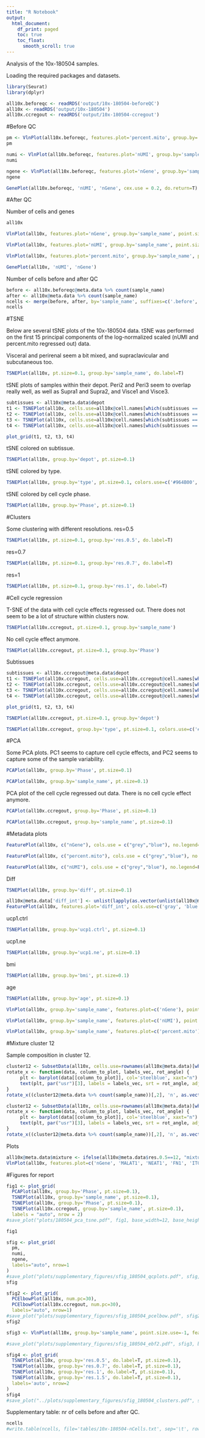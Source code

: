 ```yaml
---
title: "R Notebook"
output:
  html_document:
    df_print: paged
    toc: true
    toc_float: 
      smooth_scroll: true
---
```


Analysis of the 10x-180504 samples.

Loading the required packages and datasets. 

```r
library(Seurat)
library(dplyr)

all10x.beforeqc <- readRDS('output/10x-180504-beforeQC')
all10x <- readRDS('output/10x-180504')
all10x.ccregout <- readRDS('output/10x-180504-ccregout')
```

#Before QC

```r
pm <- VlnPlot(all10x.beforeqc, features.plot='percent.mito', group.by='sample_name', point.size.use = -1, do.return=T, x.lab.rot=T, size.x.use=8) + geom_hline(yintercept=0.08, linetype="dashed", color = "red")
pm
```

```r
numi <- VlnPlot(all10x.beforeqc, features.plot='nUMI', group.by='sample_name', point.size.use = -1, do.return=T, x.lab.rot=T, size.x.use=8) + geom_hline(yintercept=110000, linetype="dashed", color = "red")
numi
```

```r
ngene <- VlnPlot(all10x.beforeqc, features.plot='nGene', group.by='sample_name', point.size.use = -1, do.return=T, x.lab.rot=T, size.x.use=8) + geom_hline(yintercept=200, linetype="dashed", color = "red") + geom_hline(yintercept=9000, linetype="dashed", color = "red")
ngene
```

```r
GenePlot(all10x.beforeqc, 'nUMI', 'nGene', cex.use = 0.2, do.return=T)
```

#After QC

Number of cells and genes

```r
all10x
```

```r
VlnPlot(all10x, features.plot='nGene', group.by='sample_name', point.size.use=-1, x.lab.rot=T)
```

```r
VlnPlot(all10x, features.plot='nUMI', group.by='sample_name', point.size.use=-1, x.lab.rot=T)
```

```r
VlnPlot(all10x, features.plot='percent.mito', group.by='sample_name', point.size.use=-1, x.lab.rot=T)
```

```r
GenePlot(all10x, 'nUMI', 'nGene')
```

Number of cells before and after QC

```r
before <- all10x.beforeqc@meta.data %>% count(sample_name)
after <- all10x@meta.data %>% count(sample_name)
ncells <- merge(before, after, by='sample_name', suffixes=c('.before', '.after'))
ncells
```


#TSNE 

Below are several tSNE plots of the 10x-180504 data. tSNE was performed on the first 15 principal components of the log-normalized scaled (nUMI and percent.mito regressed out) data.

Visceral and perirenal seem a bit mixed, and supraclavicular and subcutaneous too. 

```r
TSNEPlot(all10x, pt.size=0.1, group.by='sample_name', do.label=T)
```

tSNE plots of samples within their depot.
Peri2 and Peri3 seem to overlap really well, as well as Supra1 and Supra2, and Visce1 and Visce3.

```r
subtissues <- all10x@meta.data$depot
t1 <- TSNEPlot(all10x, cells.use=all10x@cell.names[which(subtissues == 'Peri')], group.by='sample_name', pt.size=0.2)
t2 <- TSNEPlot(all10x, cells.use=all10x@cell.names[which(subtissues == 'Subq')], group.by='sample_name', pt.size=0.2)
t3 <- TSNEPlot(all10x, cells.use=all10x@cell.names[which(subtissues == 'Supra')], group.by='sample_name', pt.size=0.2)
t4 <- TSNEPlot(all10x, cells.use=all10x@cell.names[which(subtissues == 'Visce')], group.by='sample_name', pt.size=0.2)
```


```r
plot_grid(t1, t2, t3, t4)
```

tSNE colored on subtissue.

```r
TSNEPlot(all10x, group.by='depot', pt.size=0.1)
```

tSNE colored by type.

```r
TSNEPlot(all10x, group.by='type', pt.size=0.1, colors.use=c('#964B00', '#F7E7CE'))
```


tSNE colored by cell cycle phase. 

```r
TSNEPlot(all10x, group.by='Phase', pt.size=0.1)
```

#Clusters 

Some clustering with different resolutions.
res=0.5

```r
TSNEPlot(all10x, pt.size=0.1, group.by='res.0.5', do.label=T)
```

res=0.7

```r
TSNEPlot(all10x, pt.size=0.1, group.by='res.0.7', do.label=T)
```

res=1

```r
TSNEPlot(all10x, pt.size=0.1, group.by='res.1', do.label=T)
```


#Cell cycle regression

T-SNE of the data with cell cycle effects regressed out. There does not seem to be a lot of structure within clusters now. 

```r
TSNEPlot(all10x.ccregout, pt.size=0.1, group.by='sample_name')
```

No cell cycle effect anymore. 

```r
TSNEPlot(all10x.ccregout, pt.size=0.1, group.by='Phase')
```

Subtissues

```r
subtissues <- all10x.ccregout@meta.data$depot
t1 <- TSNEPlot(all10x.ccregout, cells.use=all10x.ccregout@cell.names[which(subtissues %in% 'Peri')], group.by='sample_name', pt.size=0.2)
t2 <- TSNEPlot(all10x.ccregout, cells.use=all10x.ccregout@cell.names[which(subtissues %in% 'Subq')], group.by='sample_name', pt.size=0.2)
t3 <- TSNEPlot(all10x.ccregout, cells.use=all10x.ccregout@cell.names[which(subtissues %in% 'Supra')], group.by='sample_name', pt.size=0.2)
t4 <- TSNEPlot(all10x.ccregout, cells.use=all10x.ccregout@cell.names[which(subtissues %in% 'Visce')], group.by='sample_name', pt.size=0.2)

```

```r
plot_grid(t1, t2, t3, t4)
```

```r
TSNEPlot(all10x.ccregout, pt.size=0.1, group.by='depot')
```

```r
TSNEPlot(all10x.ccregout, group.by='type', pt.size=0.1, colors.use=c('#964B00', '#F7E7CE'))
```

#PCA

Some PCA plots. PC1 seems to capture cell cycle effects, and PC2 seems to capture some of the sample variability. 

```r
PCAPlot(all10x, group.by='Phase', pt.size=0.1)
```

```r
PCAPlot(all10x, group.by='sample_name', pt.size=0.1)
```

PCA plot of the cell cycle regressed out data. There is no cell cycle effect anymore. 

```r
PCAPlot(all10x.ccregout, group.by='Phase', pt.size=0.1)
```

```r
PCAPlot(all10x.ccregout, group.by='sample_name', pt.size=0.1)
```


#Metadata plots


```r
FeaturePlot(all10x, c("nGene"), cols.use = c("grey","blue"), no.legend=F)
```

```r
FeaturePlot(all10x, c("percent.mito"), cols.use = c("grey","blue"), no.legend=F)
```


```r
FeaturePlot(all10x, c("nUMI"), cols.use = c("grey","blue"), no.legend=F)
```

Diff

```r
TSNEPlot(all10x, group.by='diff', pt.size=0.1)
```

```r
all10x@meta.data['diff_int'] <- unlist(lapply(as.vector(unlist(all10x@meta.data$diff)), function(x){return(strtoi(strsplit(x, '%')))}))
FeaturePlot(all10x, features.plot='diff_int', cols.use=c('gray', 'blue'), no.legend=F)
```

ucp1.ctrl

```r
TSNEPlot(all10x, group.by='ucp1.ctrl', pt.size=0.1)
```

ucp1.ne

```r
TSNEPlot(all10x, group.by='ucp1.ne', pt.size=0.1)
```

bmi

```r
TSNEPlot(all10x, group.by='bmi', pt.size=0.1)
```

age 

```r
TSNEPlot(all10x, group.by='age', pt.size=0.1)
```


```r
VlnPlot(all10x, group.by='sample_name', features.plot=c('nGene'), point.size.use = -1, x.lab.rot=T)
```

```r
VlnPlot(all10x, group.by='sample_name', features.plot=c('nUMI'), point.size.use = -1, x.lab.rot=T)
```

```r
VlnPlot(all10x, group.by='sample_name', features.plot=c('percent.mito'), point.size.use = -1, x.lab.rot=T)
```

#Mixture cluster 12

Sample composition in cluster 12. 

```r
cluster12 <- SubsetData(all10x, cells.use=rownames(all10x@meta.data)[which(all10x@meta.data$res.0.5 %in% 12)])
rotate_x <- function(data, column_to_plot, labels_vec, rot_angle) {
     plt <- barplot(data[[column_to_plot]], col='steelblue', xaxt="n")
     text(plt, par("usr")[3], labels = labels_vec, srt = rot_angle, adj = c(1.1,1.1), xpd = TRUE, cex=1)
}
rotate_x((cluster12@meta.data %>% count(sample_name))[,2], 'n', as.vector(unlist((cluster12@meta.data %>% count(sample_name))[,1])), 45)
```

```r
cluster12 <- SubsetData(all10x, cells.use=rownames(all10x@meta.data)[which(all10x@meta.data$res.0.5 %in% 12)])
rotate_x <- function(data, column_to_plot, labels_vec, rot_angle) {
     plt <- barplot(data[[column_to_plot]], col='steelblue', xaxt="n")
     text(plt, par("usr")[3], labels = labels_vec, srt = rot_angle, adj = c(1.1,1.1), xpd = TRUE, cex=1)
}
rotate_x((cluster12@meta.data %>% count(sample_name))[,2], 'n', as.vector(unlist((cluster12@meta.data %>% count(sample_name))[,1])), 90)
```

Plots

```r
all10x@meta.data$mixture <- ifelse(all10x@meta.data$res.0.5==12, "mixture", "rest")
VlnPlot(all10x, features.plot=c('nGene', 'MALAT1', 'NEAT1', 'FN1', 'ITGB1', 'COL1A1', 'COL1A2', 'percent.mito'), group.by='mixture', point.size.use=-1, nCol=4)
```


#Figures for report

```r
fig1 <- plot_grid(
  PCAPlot(all10x, group.by='Phase', pt.size=0.1),
  TSNEPlot(all10x, group.by='sample_name', pt.size=0.1),
  TSNEPlot(all10x, group.by='Phase', pt.size=0.1),
  TSNEPlot(all10x.ccregout, group.by='sample_name', pt.size=0.1),
  labels = "auto", nrow = 2)
#save_plot("plots/180504_pca_tsne.pdf", fig1, base_width=12, base_height = 9)
```


```r
fig1
```

```r
sfig <- plot_grid(
  pm,
  numi,
  ngene,
  labels="auto", nrow=1
)
#save_plot("plots/supplementary_figures/sfig_180504_qcplots.pdf", sfig, base_width=12, base_height=3)
sfig
```


```r
sfig2 <- plot_grid(
  PCElbowPlot(all10x, num.pc=30),
  PCElbowPlot(all10x.ccregout, num.pc=30),
  labels="auto", nrow=1)
#save_plot("plots/supplementary_figures/sfig_180504_pcelbow.pdf", sfig2, base_width=12, base_height=4)
sfig2
```

```r
sfig3 <- VlnPlot(all10x, group.by='sample_name', point.size.use=-1, features.plot='EBF2', x.lab.rot=T)

#save_plot("plots/supplementary_figures/sfig_180504_ebf2.pdf", sfig3, base_width=5, base_height=3)
```

```r
sfig4 <- plot_grid(
  TSNEPlot(all10x, group.by='res.0.5', do.label=T, pt.size=0.1),
  TSNEPlot(all10x, group.by='res.0.7', do.label=T, pt.size=0.1),
  TSNEPlot(all10x, group.by='res.1', do.label=T, pt.size=0.1),
  TSNEPlot(all10x, group.by='res.1.5', do.label=T, pt.size=0.1),
  labels='auto', nrow=2
)
sfig4
#save_plot("../plots/supplementary_figures/sfig_180504_clusters.pdf", sfig4, base_width=12, base_height=9)
```


Supplementary table: nr of cells before and after QC.

```r
ncells
#write.table(ncells, file='tables/10x-180504-nCells.txt', sep='\t', row.names = F, quote=F)
```

